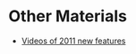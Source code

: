 = Other Materials =

*[http://www.eclipse.org/emf/compare/doc/features/videos/index.html Videos of 2011 new features]
